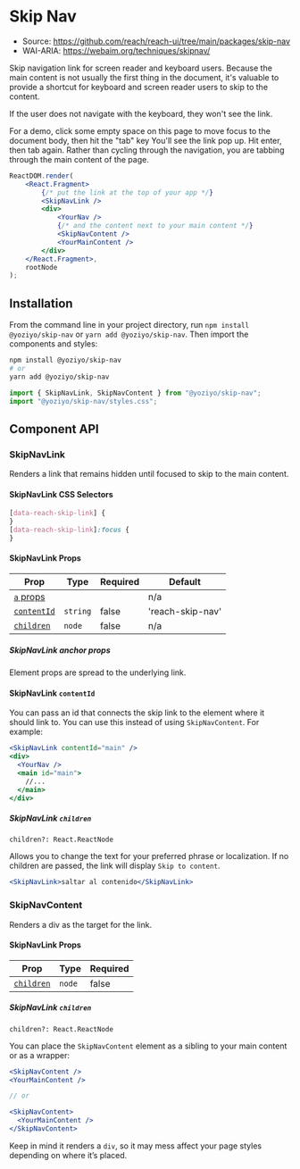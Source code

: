 
<SEO
	title="Skip Nav"
	description="Accessible skip-navigation-link React component for screen reader and keyboard users"
/>

# Skip Nav

- Source: https://github.com/reach/reach-ui/tree/main/packages/skip-nav
- WAI-ARIA: https://webaim.org/techniques/skipnav/

Skip navigation link for screen reader and keyboard users. Because the main content is not usually the first thing in the document, it's valuable to provide a shortcut for keyboard and screen reader users to skip to the content.

If the user does not navigate with the keyboard, they won't see the link.

For a demo, click some empty space on this page to move focus to the document body, then hit the "tab" key You'll see the link pop up. Hit enter, then tab again. Rather than cycling through the navigation, you are tabbing through the main content of the page.

```jsx
ReactDOM.render(
	<React.Fragment>
		{/* put the link at the top of your app */}
		<SkipNavLink />
		<div>
			<YourNav />
			{/* and the content next to your main content */}
			<SkipNavContent />
			<YourMainContent />
		</div>
	</React.Fragment>,
	rootNode
);
```

## Installation

From the command line in your project directory, run `npm install @yoziyo/skip-nav` or `yarn add @yoziyo/skip-nav`. Then import the components and styles:

```bash
npm install @yoziyo/skip-nav
# or
yarn add @yoziyo/skip-nav
```

```js
import { SkipNavLink, SkipNavContent } from "@yoziyo/skip-nav";
import "@yoziyo/skip-nav/styles.css";
```

## Component API

### SkipNavLink

Renders a link that remains hidden until focused to skip to the main content.

#### SkipNavLink CSS Selectors

```css
[data-reach-skip-link] {
}
[data-reach-skip-link]:focus {
}
```

#### SkipNavLink Props

| Prop                                   | Type     | Required | Default          |
| -------------------------------------- | -------- | -------- | ---------------- |
| [`a` props](#skipnavlink-anchor-props) |          |          | n/a              |
| [`contentId`](#skipnavlink-contentid)  | `string` | false    | 'reach-skip-nav' |
| [`children`](#skipnavlink-children)    | `node`   | false    | n/a              |

##### SkipNavLink anchor props

Element props are spread to the underlying link.

#### SkipNavLink `contentId`

You can pass an id that connects the skip link to the element where it should link to. You can use this instead of using `SkipNavContent`. For example:

```jsx
<SkipNavLink contentId="main" />
<div>
  <YourNav />
  <main id="main">
    //...
  </main>
</div>
```

##### SkipNavLink `children`

`children?: React.ReactNode`

Allows you to change the text for your preferred phrase or localization. If no children are passed, the link will display `Skip to content`.

```jsx
<SkipNavLink>saltar al contenido</SkipNavLink>
```

### SkipNavContent

Renders a div as the target for the link.

#### SkipNavLink Props

| Prop                                   | Type   | Required |
| -------------------------------------- | ------ | -------- |
| [`children`](#skipnavcontent-children) | `node` | false    |

##### SkipNavLink `children`

`children?: React.ReactNode`

You can place the `SkipNavContent` element as a sibling to your main content or as a wrapper:

```jsx
<SkipNavContent />
<YourMainContent />

// or

<SkipNavContent>
  <YourMainContent />
</SkipNavContent>
```

Keep in mind it renders a `div`, so it may mess affect your page styles depending on where it’s placed.
